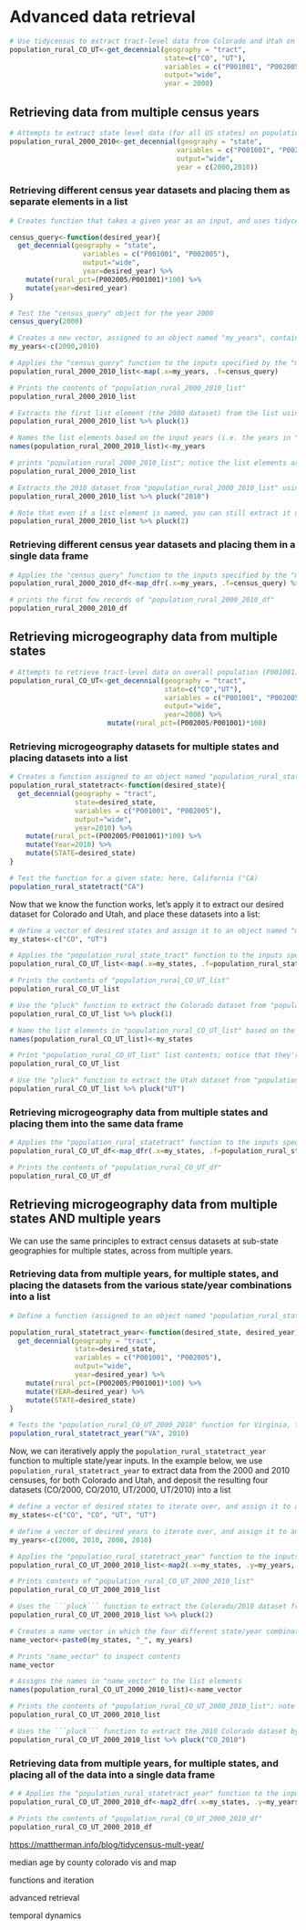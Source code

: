 # Advanced data retrieval

```r
# Use tidycensus to extract tract-level data from Colorado and Utah on population (P001001) and rural population (P002005) based on 2000 decennial census; assigns data to object named "population_rural_CO_UT"
population_rural_CO_UT<-get_decennial(geography = "tract",
                                      state=c("CO", "UT"),
                                      variables = c("P001001", "P002005"),
                                      output="wide",
                                      year = 2000) 
```


## Retrieving data from multiple census years

```r
# Attempts to extract state level data (for all US states) on population (P001001) and rural population (P002005) based on 2000 decennial census and 2010 decennial census, and assign to new object named "population_rural_2000_2010"
population_rural_2000_2010<-get_decennial(geography = "state", 
                                         variables = c("P001001", "P002005"),
                                         output="wide",
                                         year = c(2000,2010)) 
```


### Retrieving different census year datasets and placing them as separate elements in a list

```r

# Creates function that takes a given year as an input, and uses tidycensus to extract a state-level dataset of population (P001001) and rural population (P002005) for the specified year; the output dataset also includes new columns containing the state's rural population as a percentage of the overall population ("rural_pct") and the year to which the data corresponds ("year"); the function is assigned to a new object named "census_query"

census_query<-function(desired_year){
  get_decennial(geography = "state", 
                  variables = c("P001001", "P002005"),
                  output="wide",
                  year=desired_year) %>% 
    mutate(rural_pct=(P002005/P001001)*100) %>% 
    mutate(year=desired_year)
}

# Test the "census_query" object for the year 2000
census_query(2000)

```

```r
# Creates a new vector, assigned to an object named "my_years", containing the years for which we want to extract data
my_years<-c(2000,2010)

# Applies the "census_query" function to the inputs specified by the "my_years" vector, and deposits the two resulting datasets (one from 2000 and the other from 2010) as distinct elements in a list assigned to an object named population_rural_2000_2010_list
population_rural_2000_2010_list<-map(.x=my_years, .f=census_query)

# Prints the contents of "population_rural_2000_2010_list"
population_rural_2000_2010_list

# Extracts the first list element (the 2000 dataset) from the list using its index
population_rural_2000_2010_list %>% pluck(1)

# Names the list elements based on the input years (i.e. the years in "my_years")
names(population_rural_2000_2010_list)<-my_years

# prints "population_rural_2000_2010_list"; notice the list elements are now named after the years to which they correspond 
population_rural_2000_2010_list

# Extracts the 2010 dataset from "population_rural_2000_2010_list" using its newly assigned name
population_rural_2000_2010_list %>% pluck("2010")

# Note that even if a list element is named, you can still extract it using its index, rather than its name
population_rural_2000_2010_list %>% pluck(2)

```

### Retrieving different census year datasets and placing them in a single data frame

```r
# Applies the "census_query" function to the inputs specified by the "my_years" vector, and deposits the resulting census datasets (one from 2000 and the other from 2010) into a single data frame assigned to an object named "population_rural_2000_2010_df"
population_rural_2000_2010_df<-map_dfr(.x=my_years, .f=census_query) %>% arrange(GEOID)

# prints the first few records of "population_rural_2000_2010_df" 
population_rural_2000_2010_df
```

## Retrieving microgeography data from multiple states

```r
# Attempts to retrieve tract-level data on overall population (P001001) and rural population (P002005) from Colorado and Utah, based on the 2000 decennial census; then, creates a new variable named "rural_pct" that captures each tracts rural share of the overall population, as well as a new variable named "rural_pct"
population_rural_CO_UT<-get_decennial(geography = "tract", 
                                      state=c("CO","UT"),
                                      variables = c("P001001", "P002005"),
                                      output="wide",
                                      year=2000) %>% 
                        mutate(rural_pct=(P002005/P001001)*100)         

```

### Retrieving microgeography datasets for multiple states and placing datasets into a list

```r
# Creates a function assigned to an object named "population_rural_statetract" that takes a given state input ("desired_state), and passes this state into tidycensus's "get_decennial" function to retrieve a tract-level dataset for that state containing data on overall population (P001001) and rural population (P002005) based on the 2010 decennial census, while also creating three new variables: "rural_pct" (the percentage of the overall population that is rural), "Year" (a varaiable that takes on the value 2010, so that we can readily identify that the data corresponds to the year 2010), and "STATE" (an ID variable that will take on the value of the state input, so that we can readily identify the state for which the data has been extracted)
population_rural_statetract<-function(desired_state){
  get_decennial(geography = "tract", 
                state=desired_state,
                variables = c("P001001", "P002005"),
                output="wide",
                year=2010) %>% 
    mutate(rural_pct=(P002005/P001001)*100) %>% 
    mutate(Year=2010) %>% 
    mutate(STATE=desired_state)
}

# Test the function for a given state; here, California ("CA)
population_rural_statetract("CA")
```

Now that we know the function works, let's apply it to extract our desired dataset for Colorado and Utah, and place these datasets into a list:

```r
# define a vector of desired states and assign it to an object named "my_states"
my_states<-c("CO", "UT")

# Applies the "population_rural_state_tract" function to the inputs specified by the "my_states" vector, and deposits the two resulting datasets (one for CO, and the other for UT) as distinct elements in a list assigned to an object named population_rural_CO_UT_list
population_rural_CO_UT_list<-map(.x=my_states, .f=population_rural_statetract)

# Prints the contents of "population_rural_CO_UT_list"
population_rural_CO_UT_list

# Use the "pluck" function to extract the Colorado dataset from "population_rural_CO_UT_list" by its index
population_rural_CO_UT_list %>% pluck(1)

# Name the list elements in "population_rural_CO_UT_list" based on the "my_states" vector
names(population_rural_CO_UT_list)<-my_states

# Print "population_rural_CO_UT_list" list contents; notice that they're now named based on the state
population_rural_CO_UT_list

# Use the "pluck" function to extract the Utah dataset from "population_rural_CO_UT_list" by name
population_rural_CO_UT_list %>% pluck("UT")
```

### Retrieving microgeography data from multiple states and placing them into the same data frame

```r
# Applies the "population_rural_statetract" function to the inputs specified by the "my_states" vector, and deposits the resulting census datasets (one CO and the other UT) into a single data frame assigned to an object named "population_rural_CO_UT_df"
population_rural_CO_UT_df<-map_dfr(.x=my_states, .f=population_rural_statetract)

# Prints the contents of "population_rural_CO_UT_df"
population_rural_CO_UT_df
```

## Retrieving microgeography data from multiple states AND multiple years

We can use the same principles to extract census datasets at sub-state geographies for multiple states, across from multiple years. 

### Retrieving data from multiple years, for multiple states, and placing the datasets from the various state/year combinations into a list

```r
# Define a function (assigned to an object named "population_rural_statetract_year") that takes a state input ("desired_state") and a year input ("desired_year), and returns a tract level dataset for that state and census year which contains variables specifying the total population, and the rural population, while also creating three new variables: "rural_pct" (the percentage of the overall tract population that is rural), "YEAR" (a varaiable that takes on the value of the input, so that we can readily identify what year the data corresponds to), and "STATE" (an ID variable that will take on the value of the state input, so that we can readily identify the state for which the data has been extracted)

population_rural_statetract_year<-function(desired_state, desired_year){
  get_decennial(geography = "tract", 
                state=desired_state,
                variables = c("P001001", "P002005"),
                output="wide",
                year=desired_year) %>% 
    mutate(rural_pct=(P002005/P001001)*100) %>% 
    mutate(YEAR=desired_year) %>% 
    mutate(STATE=desired_state)
}

# Tests the "population_rural_CO_UT_2000_2010" function for Virginia, for the 2010 census
population_rural_statetract_year("VA", 2010) 

```

Now, we can iteratively apply the ```population_rural_statetract_year``` function to multiple state/year inputs. In the example below, we use ```population_rural_statetract_year``` to extract data from the 2000 and 2010 censuses, for both Colorado and Utah, and deposit the resulting four datasets (CO/2000, CO/2010, UT/2000, UT/2010) into a list

```r
# define a vector of desired states to iterate over, and assign it to an obejct named "my_states"
my_states<-c("CO", "CO", "UT", "UT")

# define a vector of desired years to iterate over, and assign it to an object named "my_years"
my_years<-c(2000, 2010, 2000, 2010)

# Applies the "population_rural_statetract_year" function to the inputs specified by the "my_states" and "my_year" vectors, and deposits the resulting four census datasets (one for CO 2000; one for CO 2010; one for UT 2000; one for UT 2010)  as distinct elements in a list that is assigned to an object named "population_rural_CO_UT_2000_2010_list"
population_rural_CO_UT_2000_2010_list<-map2(.x=my_states, .y=my_years, .f=population_rural_statetract_year)

# Prints contents of "population_rural_CO_UT_2000_2010_list"
population_rural_CO_UT_2000_2010_list

# Uses the ```pluck``` function to extract the Colorado/2010 dataset from "population_rural_CO_UT_2000_2010_list" 
population_rural_CO_UT_2000_2010_list %>% pluck(2)

# Creates a name vector in which the four different state/year combinations are connected by an underscore ("_") and assigns the resulting vector to an object named "name_vector"
name_vector<-paste0(my_states, "_", my_years)

# Prints "name_vector" to inspect contents
name_vector

# Assigns the names in "name_vector" to the list elements
names(population_rural_CO_UT_2000_2010_list)<-name_vector

# Prints the contents of "population_rural_CO_UT_2000_2010_list"; note that the list elements are now named according to the state/year inputs upon which they are based
population_rural_CO_UT_2000_2010_list

# Uses the ```pluck``` function to extract the 2010 Colorado dataset by name
population_rural_CO_UT_2000_2010_list %>% pluck("CO_2010")
```

### Retrieving data from multiple years, for multiple states, and placing all of the data into a single data frame

```r
# # Applies the "population_rural_statetract_year" function to the inputs specified by the "my_states" and "my_years" vectors, and deposits the resulting four census datasets (CO/2000, CO/2010, UT/2000, UT/2010) into a single data frame assigned to an object named "population_rural_CO_UT_2000_2010_df"
population_rural_CO_UT_2000_2010_df<-map2_dfr(.x=my_states, .y=my_years, .f=population_rural_statetract_year)
```

```r
# Prints the contents of "population_rural_CO_UT_2000_2010_df" 
population_rural_CO_UT_2000_2010_df
```




[https://mattherman.info/blog/tidycensus-mult-year/](https://mattherman.info/blog/tidycensus-mult-year/)





median age by county colorado
vis and map

functions and iteration

advanced retrieval

temporal dynamics

